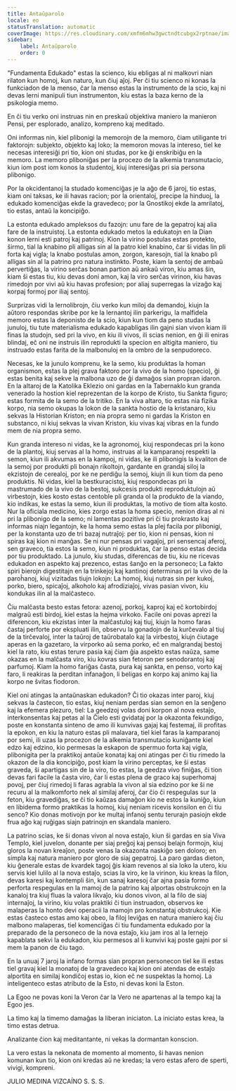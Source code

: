 ```yaml
---
title: Antaŭparolo
locale: eo
statusTranslation: automatic
coverImage: https://res.cloudinary.com/xmfm6mhw3gwctndtcubgx2rptnae/image/upload/v1740337243/small_cover_educacion_fundamental_a051170f1c.webp
sidebar:
    label: Antaŭparolo
    order: 0
---
```

"Fundamenta Edukado" estas la scienco, kiu ebligas al ni malkovri nian rilaton kun homoj, kun naturo, kun ĉiuj aĵoj. Per ĉi tiu scienco ni konas la funkciadon de la menso, ĉar la menso estas la instrumento de la scio, kaj ni devas lerni manipuli tiun instrumenton, kiu estas la baza kerno de la psikologia memo.

En ĉi tiu verko oni instruas nin en preskaŭ objektiva maniero la manieron Pensi, per esplorado, analizo, kompreno kaj meditado.

Oni informas nin, kiel plibonigi la memorojn de la memoro, ĉiam utiligante tri faktorojn: subjekto, objekto kaj loko; la memoron movas la intereso, tiel ke necesas interesiĝi pri tio, kion oni studas, por ke ĝi enskribiĝu en la memoro. La memoro pliboniĝas per la procezo de la alkemia transmutacio, kiun iom post iom konos la studentoj, kiuj interesiĝas pri sia persona plibonigo.

Por la okcidentanoj la studado komenciĝas je la aĝo de 6 jaroj, tio estas, kiam oni taksas, ke ili havas racion; por la orientaloj, precipe la hinduoj, la edukado komenciĝas ekde la gravedeco; por la Gnostikoj ekde la amrilatoj, tio estas, antaŭ la koncipiĝo.

La estonta edukado ampleksos du fazojn: unu fare de la gepatroj kaj alia fare de la instruistoj. La estonta edukado metos la edukatojn en la Dian konon lerni esti patroj kaj patrinoj. Kion la virino postulas estas protekto, ŝirmo, tial la knabino pli alligas sin al la patro kiel knabino, ĉar ŝi vidas lin pli forta kaj vigla; la knabo postulas amon, zorgon, karesojn, tial la knabo pli alligas sin al la patrino pro natura instinkto. Poste, kiam la sentoj de ambaŭ pervertiĝas, la virino serĉas bonan partion aŭ ankaŭ viron, kiu amas ŝin, kiam ŝi estas tiu, kiu devas doni amon, kaj la viro serĉas virinon, kiu havas rimedojn por vivi aŭ kiu havas profesion; por aliaj superregas la vizaĝo kaj korpaj formoj por iliaj sentoj.

Surprizas vidi la lernolibrojn, ĉiu verko kun miloj da demandoj, kiujn la aŭtoro respondas skribe por ke la lernantoj ilin parkerigu, la malfidela memoro estas la deponisto de la scio, kiun kun tiom da peno studas la junuloj, tiu tute materialisma edukado kapabligas ilin gajni sian vivon kiam ili finas la studojn, sed pri la vivo, en kiu ili vivos, ili scias nenion, en ĝi ili eniras blindaj, eĉ oni ne instruis ilin reprodukti la specion en altigita maniero, tiu instruado estas farita de la malbonuloj en la ombro de la senpudoreco.

Necesas, ke la junulo komprenu, ke la semo, kiu produktas la homan organismon, estas la plej grava faktoro por la vivo de la homo (specio), ĝi estas benita kaj sekve la malbona uzo de ĝi damaĝos sian propran idaron. En la altaroj de la Katolika Eklezio oni gardas en la Tabernaklo kun granda venerado la hostion kiel reprezentan de la korpo de Kristo, tiu Sankta figuro; estas formita de la semo de la tritiko. En la viva altaro, tio estas nia fizika korpo, nia semo okupas la lokon de la sankta hostio de la kristanaro, kiu sekvas la Historian Kriston; en nia propra semo ni gardas la Kriston en substanco, ni kiuj sekvas la vivan Kriston, kiu vivas kaj vibras en la fundo mem de nia propra semo.

Kun granda intereso ni vidas, ke la agronomoj, kiuj respondecas pri la kono de la plantoj, kiuj servas al la homo, instruas al la kamparanoj respekti la semon, kiun ili akvumas en la kampoj, ni vidas, ke ili plibonigis la kvaliton de la semoj por produkti pli bonajn rikoltojn, gardante en grandaj siloj la ekzistojn de cerealoj, por ke ne perdiĝu la semoj, kiujn ili kun tiom da peno produktis. Ni vidas, kiel la bestkuracistoj, kiuj respondecas pri la mastrumado de la vivo de la bestoj, sukcesis produkti reproduktulojn aŭ virbestojn, kies kosto estas centoble pli granda ol la produkto de la viando, kio indikas, ke estas la semo, kiun ili produktas, la motivo de tiom alta kosto. Nur la oficiala medicino, kies zorgo estas la homa specio, nenion diras al ni pri la plibonigo de la semo; ni lamentas pozitive pri ĉi tiu prokrasto kaj informas niajn legantojn, ke la homa semo estas la plej facila por plibonigi, per la konstanta uzo de tri bazaj nutraĵoj: per tio, kion ni pensas, kion ni spiras kaj kion ni manĝas. Se ni nur pensas pri vagaĵoj, pri sensencaj aferoj, sen graveco, tia estos la semo, kiun ni produktas, ĉar la penso estas decida por tiu produktado. La junulo, kiu studas, diferencas de tiu, kiu ne ricevas edukadon en aspekto kaj prezenco, estas ŝanĝo en la personeco; La fakto spiri bierojn digestitajn en la trinkejoj kaj kantinoj determinas pri la vivo de la paroĥanoj, kiuj vizitadas tiujn lokojn: La homoj, kiuj nutras sin per kukoj, porko, biero, spicaĵoj, alkoholo kaj afrodiziaĵoj, vivas pasian vivon, kiu kondukas ilin al la malĉasteco.

Ĉiu malĉasta besto estas fetora: azenoj, porkoj, kaproj kaj eĉ kortobirdoj malgraŭ esti birdoj, kiel estas la hejma virkoko. Facile oni povas aprezi la diferencon, kiu ekzistas inter la malĉastuloj kaj tiuj, kiujn la homo faras ĉastaj perforte por ekspluati ilin, observu la gonadojn de la kurĉevalo al tiuj de la tirĉevaloj, inter la taŭroj de taŭrobatalo kaj la virbestoj, kiujn ĉiutage aperas en la gazetaro, la virporko aŭ sema porko, eĉ en malgrandaj bestoj kiel la rato, kiu estas terure pasia kaj ĉiam ĝia aspekto estas naŭza, same okazas en la malĉasta viro, kiu kovras sian fetoron per senodorantoj kaj parfumoj. Kiam la homo fariĝas ĉasta, pura kaj sankta, en penso, vorto kaj faro, li reakiras la perditan infanaĝon, li beligas en korpo kaj animo kaj lia korpo ne ŝvitas fiodoron.

Kiel oni atingas la antaŭnaskan edukadon? Ĉi tio okazas inter paroj, kiuj sekvas la ĉastecon, tio estas, kiuj neniam perdas sian semon en la senĝeno kaj la efemera plezuro, tiel: La geedzoj volas doni korpon al nova estaĵo, interkonsentas kaj petas al la Ĉielo esti gvidataj por la okazonta fekundigo, poste en konstanta sinteno de amo ili kunvivas gajaj kaj festemaj, ili profitas la epokon, en kiu la naturo estas pli malavara, tiel kiel faras la kamparanoj por semi, ili uzas la procezon de la alkemia transmutacio kuniĝante kiel edzo kaj edzino, kio permesas la eskapon de spermuo forta kaj vigla, plibonigita per la praktikoj antaŭe konataj kaj oni atingas per ĉi tiu rimedo la okazon de la dia koncipiĝo, post kiam la virino perceptas, ke ŝi estas graveda, ŝi apartigas sin de la viro, tio estas, la geedza vivo finiĝas, ĉi tion devas fari facile la ĉasta viro, ĉar li estas plena de graco kaj superhomaj povoj, per ĉiuj rimedoj li faras agrabla la vivon al sia edzino por ke ŝi ne recuru al la malkomforto nek al similaj aferoj, ĉar ĉio ĉi respegulas sur la feton, kiu gravediĝas, se ĉi tio kaŭzas damaĝon kio ne estos la kuniĝo, kiun en libidema formo praktikas la homoj, kiuj neniam ricevis konsilon en ĉi tiu senco? Kio donas motivojn por ke multaj infanoj sentu terurajn pasiojn ekde frua aĝo kaj ruĝigas siajn patrinojn en skandala maniero.

La patrino scias, ke ŝi donas vivon al nova estaĵo, kiun ŝi gardas en sia Viva Templo, kiel juvelon, donante per siaj preĝoj kaj pensoj belajn formojn, kiuj gloros la novan kreaĵon, poste venas la okazonta naskiĝo sen doloro; en simpla kaj natura maniero por gloro de siaj gepatroj. La paro gardas dieton, kiu ĝenerale estas de kvardek tagoj ĝis kiam revenos al sia loko la utero, kiu servis kiel lulilo al la nova estaĵo, scias la viro, ke la virinon, kiu kreas la filon, devas karesi kaj kontempli ŝin, kun sanaj karesoj ĉar ajna pasia formo perforta respegulas en la mamoj de la patrino kaj alportas obstrukcojn en la kanaloj tra kiuj fluas la valora likvaĵo, kiu donos vivon, al la filo de siaj internaĵoj, la virino, kiu volas praktiki ĉi tiun instruadon, observos ke malaperas la honto devi operacii la mamojn pro konstantaj obstrukcoj. Kie estas ĉasteco estas amo kaj obeo, la filoj leviĝas en natura maniero kaj ĉiu malbono malaperas, tiel komenciĝas ĉi tiu fundamenta edukado por la preparado de la personeco de la nova estaĵo, kiu jam iros al la lernejo kapablata sekvi la edukadon, kiu permesos al li kunvivi kaj poste gajni por si mem la panon de ĉiu tago.

En la unuaj 7 jaroj la infano formas sian propran personecon tiel ke ili estas tiel gravaj kiel la monatoj de la gravedeco kaj kion oni atendas de estaĵo alportita en similaj kondiĉoj estas io, kion eĉ ne suspektas la homoj. La inteligenteco estas atributo de la Esto, ni devas koni la Eston.

La Egoo ne povas koni la Veron ĉar la Vero ne apartenas al la tempo kaj la Egoo jes.

La timo kaj la timemo damaĝas la liberan iniciaton. La iniciato estas krea, la timo estas detrua.

Analizante ĉion kaj meditantante, ni vekas la dormantan konscion.

La vero estas la nekonata de momento al momento, ŝi havas nenion komunan kun tio, kion oni kredas aŭ ne kredas; la vero estas afero de sperti, vivigi, kompreni.

JULIO MEDINA VIZCAÍNO
S. S. S.


